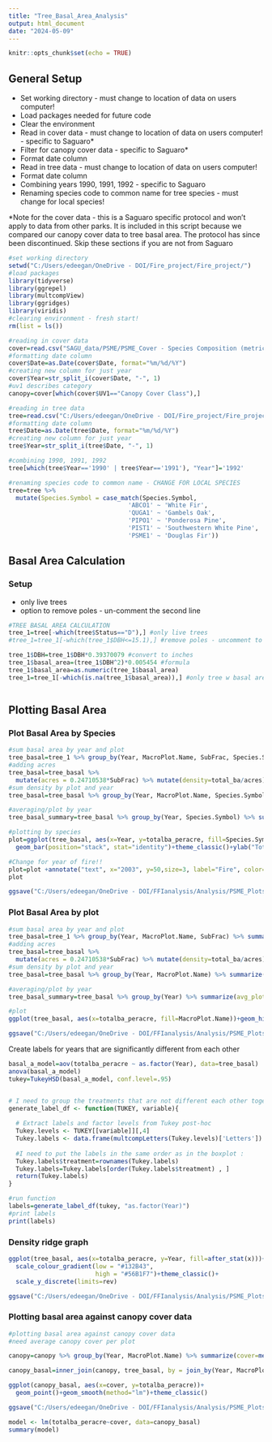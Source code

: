 ```yaml
---
title: "Tree_Basal_Area_Analysis"
output: html_document
date: "2024-05-09"
---
```


```r
knitr::opts_chunk$set(echo = TRUE)
```

## General Setup

-   Set working directory - must change to location of data on users computer!
-   Load packages needed for future code
-   Clear the environment
-   Read in cover data - must change to location of data on users computer! - specific to Saguaro\*
-   Filter for canopy cover data - specific to Saguaro\*
-   Format date column
-   Read in tree data - must change to location of data on users computer!
-   Format date column
-   Combining years 1990, 1991, 1992 - specific to Saguaro
-   Renaming species code to common name for tree species - must change for local species!

\*Note for the cover data - this is a Saguaro specific protocol and won't apply to data from other parks. It is included in this script because we compared our canopy cover data to tree basal area. The protocol has since been discontinued. Skip these sections if you are not from Saguaro

```r
#set working directory  
setwd("C:/Users/edeegan/OneDrive - DOI/Fire_project/Fire_project/")
#load packages
library(tidyverse)
library(ggrepel)
library(multcompView)
library(ggridges)
library(viridis)
#clearing environment - fresh start!
rm(list = ls())

#reading in cover data
cover=read.csv("SAGU_data/PSME/PSME_Cover - Species Composition (metric)_XPT.csv", na.strings=c("","NA"))
#formatting date column
cover$Date=as.Date(cover$Date, format="%m/%d/%Y")
#creating new column for just year
cover$Year=str_split_i(cover$Date, "-", 1)
#uv1 describes category
canopy=cover[which(cover$UV1=="Canopy Cover Class"),]

#reading in tree data
tree=read.csv("C:/Users/edeegan/OneDrive - DOI/Fire_project/Fire_project/SAGU_data/PSME/PSME_Trees - Individuals (metric)_XPT.csv")
#formatting date column
tree$Date=as.Date(tree$Date, format="%m/%d/%Y")
#creating new column for just year
tree$Year=str_split_i(tree$Date, "-", 1)

#combining 1990, 1991, 1992
tree[which(tree$Year=='1990' | tree$Year=='1991'), "Year"]='1992'

#renaming species code to common name - CHANGE FOR LOCAL SPECIES
tree=tree %>%
  mutate(Species.Symbol = case_match(Species.Symbol, 
                                 'ABCO1' ~ 'White Fir', 
                                 'QUGA1' ~ 'Gambels Oak',
                                 'PIPO1' ~ 'Ponderosa Pine',
                                 'PIST1' ~ 'Southwestern White Pine',
                                 'PSME1' ~ 'Douglas Fir'))


```

## Basal Area Calculation

### Setup

-   only live trees
-   option to remove poles - un-comment the second line

```r

#TREE BASAL AREA CALCULATION
tree_1=tree[-which(tree$Status=="D"),] #only live trees
#tree_1=tree_1[-which(tree_1$DBH<=15.1),] #remove poles - uncomment to implement!

tree_1$DBH=tree_1$DBH*0.39370079 #convert to inches
tree_1$basal_area=(tree_1$DBH^2)*0.005454 #formula
tree_1$basal_area=as.numeric(tree_1$basal_area)
tree_1=tree_1[-which(is.na(tree_1$basal_area)),] #only tree w basal area



```

## Plotting Basal Area

### Plot Basal Area by Species

```r

#sum basal area by year and plot
tree_basal=tree_1 %>% group_by(Year, MacroPlot.Name, SubFrac, Species.Symbol) %>% summarize(total_ba=sum(basal_area))
#adding acres
tree_basal=tree_basal %>%
  mutate(acres = 0.24710538*SubFrac) %>% mutate(density=total_ba/acres)
#sum density by plot and year
tree_basal=tree_basal %>% group_by(Year, MacroPlot.Name, Species.Symbol) %>% summarize(totalba_peracre=sum(density))

#averaging/plot by year
tree_basal_summary=tree_basal %>% group_by(Year, Species.Symbol) %>% summarize(avg_plot_ba=mean(totalba_peracre))

#plotting by species
plot=ggplot(tree_basal, aes(x=Year, y=totalba_peracre, fill=Species.Symbol))+
  geom_bar(position="stack", stat="identity")+theme_classic()+ylab("Total Basal Area per Acre (ft^2/acre)")

#Change for year of fire!!
plot=plot +annotate("text", x="2003", y=50,size=3, label="Fire", color="red")
plot

ggsave("C:/Users/edeegan/OneDrive - DOI/FFIanalysis/Analysis/PSME_Plots/tree_basal_area.png", width=7, height=3)


```

### Plot Basal Area by plot

```r
#sum basal area by year and plot
tree_basal=tree_1 %>% group_by(Year, MacroPlot.Name, SubFrac) %>% summarize(total_ba=sum(basal_area))
#adding acres
tree_basal=tree_basal %>%
  mutate(acres = 0.24710538*SubFrac) %>% mutate(density=total_ba/acres)
#sum density by plot and year
tree_basal=tree_basal %>% group_by(Year, MacroPlot.Name) %>% summarize(totalba_peracre=sum(density))

#averaging/plot by year
tree_basal_summary=tree_basal %>% group_by(Year) %>% summarize(avg_plot_ba=mean(totalba_peracre))

#plot
ggplot(tree_basal, aes(x=totalba_peracre, fill=MacroPlot.Name))+geom_histogram()+facet_grid(rows=vars(Year))+theme_classic()

ggsave("C:/Users/edeegan/OneDrive - DOI/FFIanalysis/Analysis/PSME_Plots/basalarea_byplot.png", width=7, height=4)

```

Create labels for years that are significantly different from each other

```r

basal_a_model=aov(totalba_peracre ~ as.factor(Year), data=tree_basal)
anova(basal_a_model)
tukey=TukeyHSD(basal_a_model, conf.level=.95)


# I need to group the treatments that are not different each other together.
generate_label_df <- function(TUKEY, variable){
  
  # Extract labels and factor levels from Tukey post-hoc 
  Tukey.levels <- TUKEY[[variable]][,4]
  Tukey.labels <- data.frame(multcompLetters(Tukey.levels)['Letters'])
  
  #I need to put the labels in the same order as in the boxplot :
  Tukey.labels$treatment=rownames(Tukey.labels)
  Tukey.labels=Tukey.labels[order(Tukey.labels$treatment) , ]
  return(Tukey.labels)
}

#run function
labels=generate_label_df(tukey, "as.factor(Year)")
#print labels
print(labels)

```

### Density ridge graph

```r
ggplot(tree_basal, aes(x=totalba_peracre, y=Year, fill=after_stat(x)))+geom_density_ridges_gradient()+
  scale_colour_gradient(low = "#132B43",
                        high = "#56B1F7")+theme_classic()+
  scale_y_discrete(limits=rev)

ggsave("C:/Users/edeegan/OneDrive - DOI/FFIanalysis/Analysis/PSME_Plots/basalarea_distribution.png", width=7, height=4)


```

### Plotting basal area against canopy cover data

```r

#plotting basal area against canopy cover data
#need average canopy cover per plot

canopy=canopy %>% group_by(Year, MacroPlot.Name) %>% summarize(cover=mean(Cover))

canopy_basal=inner_join(canopy, tree_basal, by = join_by(Year, MacroPlot.Name))

ggplot(canopy_basal, aes(x=cover, y=totalba_peracre))+
  geom_point()+geom_smooth(method="lm")+theme_classic()

ggsave("C:/Users/edeegan/OneDrive - DOI/FFIanalysis/Analysis/PSME_Plots/basalarea_v_cover.png", width=5, height=4)

model <- lm(totalba_peracre~cover, data=canopy_basal)
summary(model)
```
